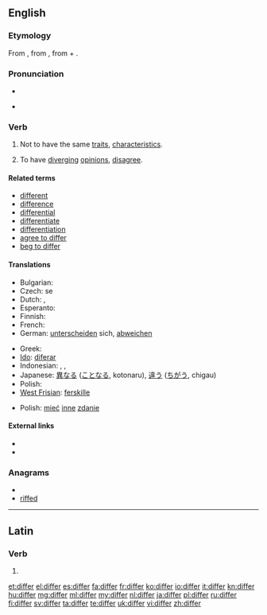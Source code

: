 ==English==

===Etymology===
From {{etyl|enm}} {{term|differen}}, from {{etyl|la}} {{term|differo|differō|carry apart, put off, defer; differ|lang=la}}, from {{term|dis-||apart|lang=la}} + {{term|fero|ferō|carry, bear|lang=la}}.

===Pronunciation===
* {{audio|en-us-differ.ogg|Audio (US)}}
* {{a|UK}} {{IPA|/ˈdɪfə/}}
*: {{rhymes|ɪfə(r)}}

===Verb===
{{en-verb}}

# Not to have the same [[traits]], [[characteristic|characteristics]].
# {{context|people, groups, etc.}} To have [[diverge|diverging]] [[opinion]]s, [[disagree]].

====Related terms====
* [[different]]
* [[difference]]
* [[differential]]
* [[differentiate]]
* [[differentiation]]
* [[agree to differ]]
* [[beg to differ]]

====Translations====
{{trans-top|Not to have the same characteristics}}
* Bulgarian: {{t|bg|различавам се}}
* Czech: {{t-|cs|lišit}} se
* Dutch: {{t+|nl|verschillen}}, {{t+|nl|afwijken}}
* Esperanto: {{t|eo|malsimili}}
* Finnish: {{t+|fi|erota}}
* French: {{t+|fr|différer}}
* German: [[unterscheiden]] sich, [[abweichen]]
{{trans-mid}}
* Greek: {{t+|el|διαφέρω}}
* [[Ido]]: [[diferar]]
* Indonesian: {{t-|id|beda|xs=Indonesian}}, {{t-|id|beda|alt=berbeda|xs=Indonesian}}, {{t-|id|lain|alt=berlainan|xs=Indonesian}}
* Japanese: [[異なる]] ([[ことなる]], kotonaru), [[違う]] ([[ちがう]], chigau)
* Polish: {{t|pl|różnić się}}
* [[West Frisian]]: [[ferskille]]
{{trans-bottom}}

{{trans-top|to have diverging opinions, disagree}}
* Polish: [[mieć]] [[inne]] [[zdanie]]
{{trans-mid}}
{{trans-bottom}}

====External links====
* {{R:Webster 1913}}
* {{R:Century 1911}}

===Anagrams===
* {{alphagram|deffir}}
* [[riffed#English|riffed]]

----

==Latin==

===Verb===
{{la-verb-form|differ}}

# {{conjugation of|differo|differō|2|s|pres|act|imp|lang=la}}

[[et:differ]]
[[el:differ]]
[[es:differ]]
[[fa:differ]]
[[fr:differ]]
[[ko:differ]]
[[io:differ]]
[[it:differ]]
[[kn:differ]]
[[hu:differ]]
[[mg:differ]]
[[ml:differ]]
[[my:differ]]
[[nl:differ]]
[[ja:differ]]
[[pl:differ]]
[[ru:differ]]
[[fi:differ]]
[[sv:differ]]
[[ta:differ]]
[[te:differ]]
[[uk:differ]]
[[vi:differ]]
[[zh:differ]]